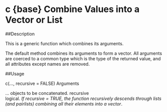 # c {base} Combine Values into a Vector or List

##Description

This is a generic function which combines its arguments.

The default method combines its arguments to form a vector. All arguments are coerced to a common type which is the type of the returned value, and all attributes except names are removed.

##Usage

c(..., recursive = FALSE)
Arguments

...	
objects to be concatenated.
recursive	
logical. *If recursive = TRUE, the function recursively descends through lists (and pairlists) combining all their elements into a vector*.
